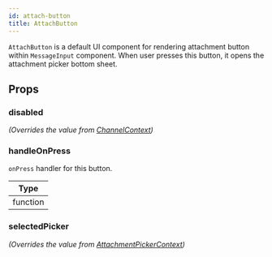 ```yaml
---
id: attach-button
title: AttachButton
---
```



`AttachButton` is a default UI component for rendering attachment button within `MessageInput` component. When user presses this button, it opens the attachment picker bottom sheet.

## Props

### disabled

_(Overrides the value from [ChannelContext](../../contexts/channel-context))_

<Disabled />

### handleOnPress

`onPress` handler for this button.

| Type |
| - |
| function |

### selectedPicker

_(Overrides the value from [AttachmentPickerContext](../../contexts/attachment-picker-context))_

<SelectedPicker />